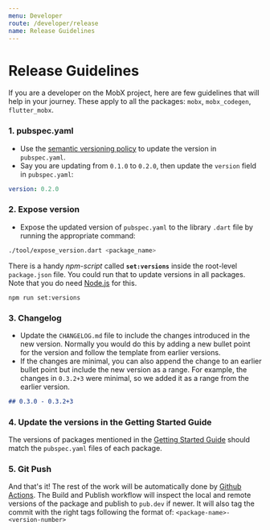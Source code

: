 ```yaml
---
menu: Developer
route: /developer/release
name: Release Guidelines
---
```


# Release Guidelines

If you are a developer on the MobX project, here are few guidelines that will help in your journey. These apply to all the packages: `mobx`, `mobx_codegen`, `flutter_mobx`.

### 1. pubspec.yaml

- Use the [semantic versioning policy](https://dart.dev/tools/pub/versioning) to update the version in `pubspec.yaml`.
- Say you are updating from `0.1.0` to `0.2.0`, then update the `version` field in `pubspec.yaml`:

```yaml
version: 0.2.0
```

### 2. Expose version

- Expose the updated version of `pubspec.yaml` to the library `.dart` file by running the appropriate command:

```bash
./tool/expose_version.dart <package_name>
```

There is a handy _npm-script_ called **`set:versions`** inside the root-level `package.json` file. You could run that to update versions in all packages. Note that you do need [Node.js](https://nodejs.org) for this.

```
npm run set:versions
```

### 3. Changelog

- Update the `CHANGELOG.md` file to include the changes introduced in the new version. Normally you would do this by adding a new bullet point for the version and follow the template from earlier versions.
- If the changes are minimal, you can also append the change to an earlier bullet point but include the new version as a range. For example, the changes in `0.3.2+3` were minimal, so we added it as a range from the earlier version.

```markdown
## 0.3.0 - 0.3.2+3
```

### 4. Update the versions in the Getting Started Guide

The versions of packages mentioned in the [Getting Started Guide](/getting-started) should match the `pubspec.yaml` files of each package.

### 5. Git Push

And that's it! The rest of the work will be automatically done by [Github Actions](https://github.com/mobxjs/mobx.dart/actions).
The Build and Publish workflow will inspect
the local and remote versions of the package and publish to `pub.dev` if newer. It will also tag the commit with the right
tags following the format of: `<package-name>-<version-number>`
